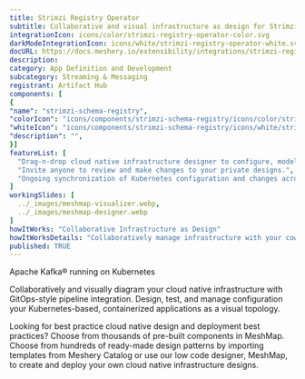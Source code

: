 ```yaml
---
title: Strimzi Registry Operator
subtitle: Collaborative and visual infrastructure as design for Strimzi Registry Operator
integrationIcon: icons/color/strimzi-registry-operator-color.svg
darkModeIntegrationIcon: icons/white/strimzi-registry-operator-white.svg
docURL: https://docs.meshery.io/extensibility/integrations/strimzi-registry-operator
description: 
category: App Definition and Development
subcategory: Streaming & Messaging
registrant: Artifact Hub
components: [
{
"name": "strimzi-schema-registry",
"colorIcon": "icons/components/strimzi-schema-registry/icons/color/strimzi-schema-registry-color.svg",
"whiteIcon": "icons/components/strimzi-schema-registry/icons/white/strimzi-schema-registry-white.svg",
"description": "",
}]
featureList: [
  "Drag-n-drop cloud native infrastructure designer to configure, model, and deploy your workloads.",
  "Invite anyone to review and make changes to your private designs.",
  "Ongoing synchronization of Kubernetes configuration and changes across any number of clusters."
]
workingSlides: [
  ../_images/meshmap-visualizer.webp,
  ../_images/meshmap-designer.webp
]
howItWorks: "Collaborative Infrastructure as Design"
howItWorksDetails: "Collaboratively manage infrastructure with your coworkers synchronously sharing the same designs."
published: TRUE
---
```

<p>
Apache Kafka® running on Kubernetes
</p>
<p>
    Collaboratively and visually diagram your cloud native infrastructure with GitOps-style pipeline integration. Design, test, and manage configuration your Kubernetes-based, containerized applications as a visual topology.
</p>
<p>
    Looking for best practice cloud native design and deployment best practices? Choose from thousands of pre-built components in MeshMap. Choose from hundreds of ready-made design patterns by importing templates from Meshery Catalog or use our low code designer, MeshMap, to create and deploy your own cloud native infrastructure designs.
</p>
